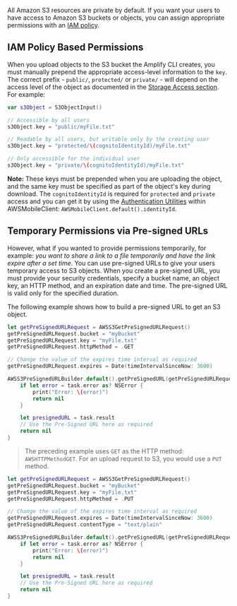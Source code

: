 All Amazon S3 resources are private by default. If you want your users to have access to Amazon S3 buckets or objects, you can assign appropriate permissions with an [IAM policy](http://docs.aws.amazon.com/IAM/latest/UserGuide/PoliciesOverview.html).

## IAM Policy Based Permissions

When you upload objects to the S3 bucket the Amplify CLI creates, you must manually prepend the appropriate access-level information to the `key`. The correct prefix - `public/`, `protected/` or `private/` - will depend on the access level of the object as documented in the [Storage Access section](/sdk/storage/getting-started.md#storage-access). For example:

```swift
var s3Object = S3ObjectInput()

// Accessible by all users
s3Object.key = "public/myFile.txt"

// Readable by all users, but writable only by the creating user
s3Object.key = "protected/\(cognitoIdentityId)/myFile.txt"

// Only accessible for the individual user
s3Object.key = "private/\(cognitoIdentityId)/myFile.txt"
```

**Note:** These keys must be prepended when you are uploading the object, and the same key must be specified as part of the object's key during download. The `cognitoIdentityId` is required for `protected` and `private` access and you can get it by using the [Authentication Utilities](/sdk/auth/working-with-api.md#utility-properties) within AWSMobileClient: `AWSMobileClient.default().identityId`.

## Temporary Permissions via Pre-signed URLs

However, what if you wanted to provide permissions temporarily, for example: _you want to share a link to a file temporarily and have the link expire after a set time_. You can use pre-signed URLs to give your users temporary access to S3 objects. When you create a pre-signed URL, you must provide your security credentials, specify a bucket name, an object key, an HTTP method, and an expiration date and time. The pre-signed URL is valid only for the specified duration.

The following example shows how to build a pre-signed URL to get an S3 object.

```swift
let getPreSignedURLRequest = AWSS3GetPreSignedURLRequest()
getPreSignedURLRequest.bucket = "myBucket"
getPreSignedURLRequest.key = "myFile.txt"
getPreSignedURLRequest.httpMethod = .GET

// Change the value of the expires time interval as required
getPreSignedURLRequest.expires = Date(timeIntervalSinceNow: 3600)

AWSS3PreSignedURLBuilder.default().getPreSignedURL(getPreSignedURLRequest).continueWith { (task:AWSTask<NSURL>) -> Any? in
    if let error = task.error as? NSError {
        print("Error: \(error)")
        return nil
    }

    let presignedURL = task.result
    // Use the Pre-Signed URL here as required
    return nil
}
```

> The preceding example uses `GET` as the HTTP method: `AWSHTTPMethodGET`. For an upload request to S3, you would use a `PUT` method.

```swift
let getPreSignedURLRequest = AWSS3GetPreSignedURLRequest()
getPreSignedURLRequest.bucket = "myBucket"
getPreSignedURLRequest.key = "myFile.txt"
getPreSignedURLRequest.httpMethod = .PUT

// Change the value of the expires time interval as required
getPreSignedURLRequest.expires = Date(timeIntervalSinceNow: 3600) 
getPreSignedURLRequest.contentType = "text/plain"

AWSS3PreSignedURLBuilder.default().getPreSignedURL(getPreSignedURLRequest).continueWith { (task:AWSTask<NSURL>) -> Any? in
    if let error = task.error as? NSError {
        print("Error: \(error)")
        return nil
    }

    let presignedURL = task.result
    // Use the Pre-Signed URL here as required
    return nil
}
```